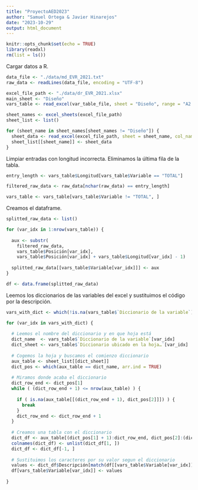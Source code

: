 ```yaml
---
title: "ProyectoAED2023"
author: "Samuel Ortega & Javier Hinarejos"
date: "2023-10-29"
output: html_document
---
```


```r
knitr::opts_chunk$set(echo = TRUE)
library(readxl)
rm(list = ls())
```

Cargar datos a R.

```r
data_file <- "./data/md_EVR_2021.txt"
raw_data <- readLines(data_file, encoding = "UTF-8")

excel_file_path <- "./data/dr_EVR_2021.xlsx"
main_sheet <- "Diseño"
vars_table <- read_excel(var_table_file, sheet = "Diseño", range = "A2:H19", col_names = TRUE)

sheet_names <- excel_sheets(excel_file_path)
sheet_list <- list()

for (sheet_name in sheet_names[sheet_names != "Diseño"]) {
  sheet_data <- read_excel(excel_file_path, sheet = sheet_name, col_names = FALSE)
  sheet_list[[sheet_name]] <- sheet_data
}
```

Limpiar entradas con longitud incorrecta. Eliminamos la última fila de la tabla.

```r
entry_length <- vars_table$Longitud[vars_table$Variable == "TOTAL"]

filtered_raw_data <- raw_data[nchar(raw_data) == entry_length]

vars_table <- vars_table[vars_table$Variable != "TOTAL", ]
```

Creamos el dataframe.

```r
splitted_raw_data <- list()

for (var_idx in 1:nrow(vars_table)) {
  
  aux <- substr(
    filtered_raw_data,
    vars_table$Posición[var_idx],
    vars_table$Posición[var_idx] + vars_table$Longitud[var_idx] - 1)
  
  splitted_raw_data[[vars_table$Variable[var_idx]]] <- aux
}

df <- data.frame(splitted_raw_data)
```

Leemos los diccionarios de las variables del excel y sustituimos el código por la descripción.

```r
vars_with_dict <- which(!is.na(vars_table$`Diccionario de la variable`))

for (var_idx in vars_with_dict) {
    
  # Leemos el nombre del diccionario y en que hoja está
  dict_name  <- vars_table$`Diccionario de la variable`[var_idx]
  dict_sheet <- vars_table$`Diccionario ubicado en la hoja…`[var_idx]
  
  # Cogemos la hoja y buscamos el comienzo diccionario
  aux_table <- sheet_list[[dict_sheet]]
  dict_pos <- which(aux_table == dict_name, arr.ind = TRUE)
  
  # Miramos donde acaba el diccionario
  dict_row_end <- dict_pos[1]
  while ( (dict_row_end + 1) <= nrow(aux_table) ) {
    
    if ( is.na(aux_table[[(dict_row_end + 1), dict_pos[2]]]) ) {
      break
    }
    dict_row_end <- dict_row_end + 1
  }
  
  # Creamos una tabla con el diccionario
  dict_df <- aux_table[(dict_pos[1] + 1):dict_row_end, dict_pos[2]:(dict_pos[2] + 1)]
  colnames(dict_df) <- unlist(dict_df[1, ])
  dict_df <- dict_df[-1, ]
  
  # Sustituimos los caracteres por su valor segun el diccionario
  values <- dict_df$Descripción[match(df[[vars_table$Variable[var_idx]]], dict_df$Código)]
  df[vars_table$Variable[var_idx]] <- values
  
}
```

